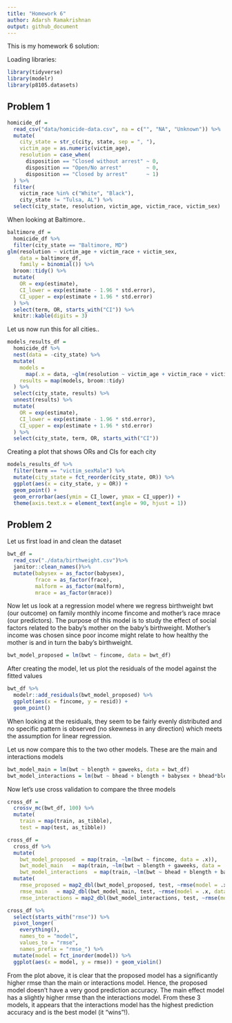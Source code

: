 ```yaml
---
title: "Homework 6"
author: Adarsh Ramakrishnan
output: github_document
---
```


This is my homework 6 solution:


Loading libraries:

```r
library(tidyverse)
library(modelr)
library(p8105.datasets)
```


## Problem 1

```r
homicide_df = 
  read_csv("data/homicide-data.csv", na = c("", "NA", "Unknown")) %>% 
  mutate(
    city_state = str_c(city, state, sep = ", "),
    victim_age = as.numeric(victim_age),
    resolution = case_when(
      disposition == "Closed without arrest" ~ 0,
      disposition == "Open/No arrest"        ~ 0,
      disposition == "Closed by arrest"      ~ 1)
  ) %>% 
  filter(
    victim_race %in% c("White", "Black"),
    city_state != "Tulsa, AL") %>% 
  select(city_state, resolution, victim_age, victim_race, victim_sex)
```

When looking at Baltimore..

```r
baltimore_df =
  homicide_df %>% 
  filter(city_state == "Baltimore, MD")
glm(resolution ~ victim_age + victim_race + victim_sex, 
    data = baltimore_df,
    family = binomial()) %>% 
  broom::tidy() %>% 
  mutate(
    OR = exp(estimate),
    CI_lower = exp(estimate - 1.96 * std.error),
    CI_upper = exp(estimate + 1.96 * std.error)
  ) %>% 
  select(term, OR, starts_with("CI")) %>% 
  knitr::kable(digits = 3)
```

Let us now run this for all cities..

```r
models_results_df = 
  homicide_df %>% 
  nest(data = -city_state) %>% 
  mutate(
    models = 
      map(.x = data, ~glm(resolution ~ victim_age + victim_race + victim_sex, data = .x, family = binomial())),
    results = map(models, broom::tidy)
  ) %>% 
  select(city_state, results) %>% 
  unnest(results) %>% 
  mutate(
    OR = exp(estimate),
    CI_lower = exp(estimate - 1.96 * std.error),
    CI_upper = exp(estimate + 1.96 * std.error)
  ) %>% 
  select(city_state, term, OR, starts_with("CI")) 
```

Creating a plot that shows ORs and CIs for each city

```r
models_results_df %>% 
  filter(term == "victim_sexMale") %>% 
  mutate(city_state = fct_reorder(city_state, OR)) %>% 
  ggplot(aes(x = city_state, y = OR)) + 
  geom_point() + 
  geom_errorbar(aes(ymin = CI_lower, ymax = CI_upper)) + 
  theme(axis.text.x = element_text(angle = 90, hjust = 1))
```


## Problem 2

Let us first load in and clean the dataset

```r
bwt_df = 
  read_csv("./data/birthweight.csv")%>%
  janitor::clean_names()%>%
  mutate(babysex = as_factor(babysex),
         frace = as_factor(frace),
         malform = as_factor(malform),
         mrace = as_factor(mrace))
```

Now let us look at a regression model where we regress birthweight bwt (our outcome) on family monthly income fincome and mother's race mrace (our predictors). 
The purpose of this model is to study the effect of social factors related to the
baby's mother on the baby's birthweight. Mother's income was chosen since poor income might relate to how healthy the mother is and in turn the baby's birthweight.

```r
bwt_model_proposed = lm(bwt ~ fincome, data = bwt_df)
```

After creating the model, let us plot the residuals of the model against the fitted values

```r
bwt_df %>% 
  modelr::add_residuals(bwt_model_proposed) %>% 
  ggplot(aes(x = fincome, y = resid)) + 
  geom_point()
```

When looking at the residuals, they seem to be fairly evenly distributed and no specific pattern is observed (no skewness in any direction) which meets the assumption for linear regression.

Let us now compare this to the two other models. These are the main and interactions models

```r

bwt_model_main = lm(bwt ~ blength + gaweeks, data = bwt_df)
bwt_model_interactions = lm(bwt ~ bhead + blength + babysex + bhead*blength + bhead*babysex + blength*babysex + bhead*blength*babysex, data = bwt_df)

```

Now let's use cross validation to compare the three models

```r
cross_df =
  crossv_mc(bwt_df, 100) %>% 
  mutate(
    train = map(train, as_tibble),
    test = map(test, as_tibble))

cross_df = 
  cross_df %>% 
  mutate(
    bwt_model_proposed  = map(train, ~lm(bwt ~ fincome, data = .x)),
    bwt_model_main   = map(train, ~lm(bwt ~ blength + gaweeks, data = .x)),
    bwt_model_interactions  = map(train, ~lm(bwt ~ bhead + blength + babysex + bhead*blength + bhead*babysex + blength*babysex + bhead*blength*babysex, data = .x))) %>% 
  mutate(
    rmse_proposed = map2_dbl(bwt_model_proposed, test, ~rmse(model = .x, data = .y)),
    rmse_main   = map2_dbl(bwt_model_main, test, ~rmse(model = .x, data = .y)),
    rmse_interactions = map2_dbl(bwt_model_interactions, test, ~rmse(model = .x, data = .y)))

cross_df %>% 
  select(starts_with("rmse")) %>% 
  pivot_longer(
    everything(),
    names_to = "model", 
    values_to = "rmse",
    names_prefix = "rmse_") %>% 
  mutate(model = fct_inorder(model)) %>% 
  ggplot(aes(x = model, y = rmse)) + geom_violin()
```

From the plot above, it is clear that the proposed model has a significantly higher rmse than the main or interactions model. Hence, the proposed model doesn't have a very good prediction accuracy. The main effect model has a slightly higher rmse than the interactions model. From these 3 models, it appears that the interactions model has the highest prediction accuracy and is the best model (it "wins"!). 
